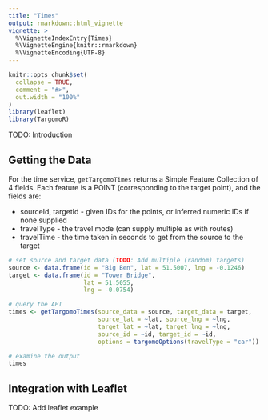 ```yaml
---
title: "Times"
output: rmarkdown::html_vignette
vignette: >
  %\VignetteIndexEntry{Times}
  %\VignetteEngine{knitr::rmarkdown}
  %\VignetteEncoding{UTF-8}
---
```


```r
knitr::opts_chunk$set(
  collapse = TRUE,
  comment = "#>",
  out.width = "100%"
)
library(leaflet)
library(TargomoR)
```

TODO: Introduction

## Getting the Data

For the time service, `getTargomoTimes` returns a Simple Feature Collection of 4 fields. Each feature is a POINT (corresponding to the target point), and the fields are:

* sourceId, targetId - given IDs for the points, or inferred numeric IDs if none supplied
* travelType - the travel mode (can supply multiple as with routes)
* travelTime - the time taken in seconds to get from the source to the target

```r
# set source and target data (TODO: Add multiple (random) targets)
source <- data.frame(id = "Big Ben", lat = 51.5007, lng = -0.1246)
target <- data.frame(id = "Tower Bridge", 
                     lat = 51.5055,
                     lng = -0.0754)

# query the API
times <- getTargomoTimes(source_data = source, target_data = target,
                         source_lat = ~lat, source_lng = ~lng,
                         target_lat = ~lat, target_lng = ~lng,
                         source_id = ~id, target_id = ~id,
                         options = targomoOptions(travelType = "car"))

# examine the output
times
```

## Integration with Leaflet

TODO: Add leaflet example
